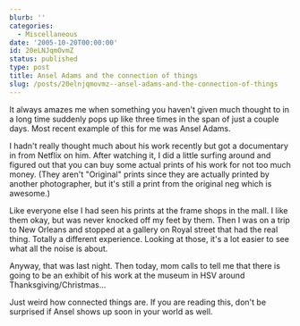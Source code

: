 ```yaml
---
blurb: ''
categories:
  - Miscellaneous
date: '2005-10-20T00:00:00'
id: 20eLNJqmOvmZ
status: published
type: post
title: Ansel Adams and the connection of things
slug: /posts/20elnjqmovmz--ansel-adams-and-the-connection-of-things
---
```


It always amazes me when something you haven't given much thought to in a long time suddenly pops up like three times in the span of just a couple days. Most recent example of this for me was Ansel Adams. 

I hadn't really thought much about his work recently but got a documentary in from Netflix on him. After watching it, I did a little surfing around and figured out that you can buy some actual prints of his work for not too much money. (They aren't "Original" prints since they are actually printed by another photographer, but it's still a print from the original neg which is awesome.)  

Like everyone else I had seen his prints at the frame shops in the mall. I like them okay, but was never knocked off my feet by them. Then I was on a trip to New Orleans and stopped at a gallery on Royal street that had the real thing. Totally a different experience. Looking at those, it's a lot easier to see what all the noise is about.  

Anyway, that was last night. Then today, mom calls to tell me that there is going to be an exhibit of his work at the museum in HSV around Thanksgiving/Christmas...  

Just weird how connected things are. If you are reading this, don't be surprised if Ansel shows up soon in your world as well.
